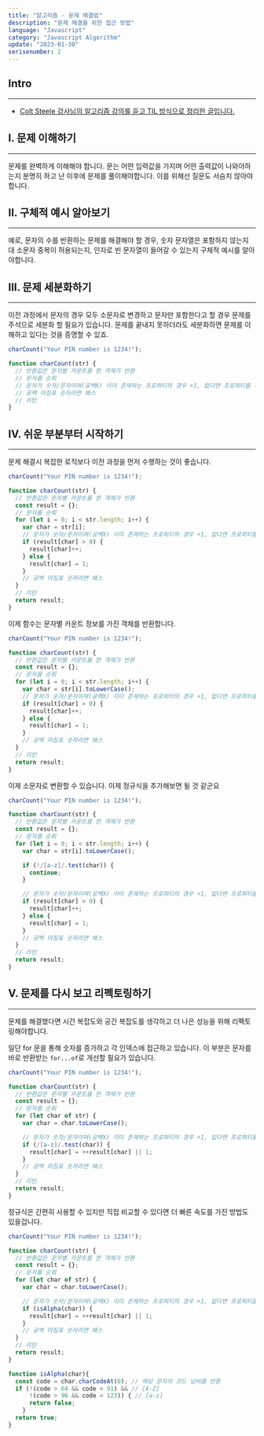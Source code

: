 ```yaml
---
title: "알고리즘 - 문제 해결법"
description: "문제 해결을 위한 접근 방법"
language: "Javascript"
category: "Javascript Algorithm"
update: "2023-01-30"
serisenumber: 2
---
```


## Intro

---

- [Colt Steele 강사님의 알고리즘 강의를 듣고 TIL 방식으로 정리한 글입니다.](https://www.udemy.com/course/js-algorithms-and-data-structures-masterclass/)

## I. 문제 이해하기

---

문제를 완벽하게 이해해야 합니다. 문는 어떤 입력값을 가지며 어떤 출력값이 나와야하는지 분명히 하고 난 이후에 문제를 풀이해야합니다. 이를 위해선 질문도 서슴치 않아야합니다.

## II. 구체적 예시 알아보기

---

예로, 문자의 수를 반환하는 문제를 해결해야 할 경우, 숫자 문자열은 포함하지 않는지 대 소문자 중복이 허용되는지, 인자로 빈 문자열이 들어갈 수 있는지 구체적 예시를 알아야합니다.

## III. 문제 세분화하기

---

이전 과정에서 문자의 경우 모두 소문자로 변경하고 문자만 포함한다고 할 경우 문제를 주석으로 세분화 할 필요가 있습니다. 문제를 끝내지 못하더라도 세분화하면 문제를 이해하고 있다는 것을 증명할 수 있죠.

```js
charCount("Your PIN number is 1234!");

function charCount(str) {
  // 반환값은 문자별 카운트를 한 객체가 반환
  // 문자를 순회
  // 문자가 숫자/문자이며(공백X) 이미 존재하는 프로퍼티의 경우 +1, 없다면 프로퍼티를 새로 추가하고 값으로 1
  // 공백 마침표 숫자라면 패스
  // 리턴
}
```

## IV. 쉬운 부분부터 시작하기

---

문제 해결시 복잡한 로직보다 이전 과정을 먼저 수행하는 것이 좋습니다.

```js
charCount("Your PIN number is 1234!");

function charCount(str) {
  // 반환값은 문자별 카운트를 한 객체가 반환
  const result = {};
  // 문자를 순회
  for (let i = 0; i < str.length; i++) {
    var char = str[i];
    // 문자가 숫자/문자이며(공백X) 이미 존재하는 프로퍼티의 경우 +1, 없다면 프로퍼티를 새로 추가하고 값으로 1
    if (result[char] > 0) {
      result[char]++;
    } else {
      result[char] = 1;
    }
    // 공백 마침표 숫자라면 패스
  }
  // 리턴
  return result;
}
```

이제 함수는 문자별 카운트 정보를 가진 객체를 반환합니다.

```js
charCount("Your PIN number is 1234!");

function charCount(str) {
  // 반환값은 문자별 카운트를 한 객체가 반환
  const result = {};
  // 문자를 순회
  for (let i = 0; i < str.length; i++) {
    var char = str[i].toLowerCase();
    // 문자가 숫자/문자이며(공백X) 이미 존재하는 프로퍼티의 경우 +1, 없다면 프로퍼티를 새로 추가하고 값으로 1
    if (result[char] > 0) {
      result[char]++;
    } else {
      result[char] = 1;
    }
    // 공백 마침표 숫자라면 패스
  }
  // 리턴
  return result;
}
```

이제 소문자로 변환할 수 있습니다. 이제 정규식을 추가해보면 될 것 같군요

```js
charCount("Your PIN number is 1234!");

function charCount(str) {
  // 반환값은 문자별 카운트를 한 객체가 반환
  const result = {};
  // 문자를 순회
  for (let i = 0; i < str.length; i++) {
    var char = str[i].toLowerCase();

    if (!/[a-z]/.test(char)) {
      continue;
    }

    // 문자가 숫자/문자이며(공백X) 이미 존재하는 프로퍼티의 경우 +1, 없다면 프로퍼티를 새로 추가하고 값으로 1
    if (result[char] > 0) {
      result[char]++;
    } else {
      result[char] = 1;
    }
    // 공백 마침표 숫자라면 패스
  }
  // 리턴
  return result;
}
```

## V. 문제를 다시 보고 리펙토링하기

---

문제를 해결했다면 시간 복잡도와 공간 복잡도를 생각하고 더 나은 성능을 위해 리펙토링해야합니다.

일단 for 문을 통해 숫자를 증가하고 각 인덱스에 접근하고 있습니다. 이 부분은 문자를 바로 반환받는 `for...of`로 개선할 필요가 있습니다.

```js
charCount("Your PIN number is 1234!");

function charCount(str) {
  // 반환값은 문자별 카운트를 한 객체가 반환
  const result = {};
  // 문자를 순회
  for (let char of str) {
    var char = char.toLowerCase();

    // 문자가 숫자/문자이며(공백X) 이미 존재하는 프로퍼티의 경우 +1, 없다면 프로퍼티를 새로 추가하고 값으로 1
    if (/[a-z]/.test(char)) {
      result[char] = ++result[char] || 1;
    }
    // 공백 마침표 숫자라면 패스
  }
  // 리턴
  return result;
}
```

정규식은 간편히 사용할 수 있지만 직접 비교할 수 있다면 더 빠른 속도를 가진 방법도 있을겁니다.

```js
charCount("Your PIN number is 1234!");

function charCount(str) {
  // 반환값은 문자별 카운트를 한 객체가 반환
  const result = {};
  // 문자를 순회
  for (let char of str) {
    var char = char.toLowerCase();

    // 문자가 숫자/문자이며(공백X) 이미 존재하는 프로퍼티의 경우 +1, 없다면 프로퍼티를 새로 추가하고 값으로 1
    if (isAlpha(char)) {
      result[char] = ++result[char] || 1;
    }
    // 공백 마침표 숫자라면 패스
  }
  // 리턴
  return result;
}

function isAlpha(char){
  const code = char.charCodeAt(0); // 해당 문자의 코드 넘버를 반환
  if (!(code > 64 && code < 91) && // [A-Z]
      !(code > 96 && code < 123)) { // [a-z]
      return false;
    }
  return true;
}
```
